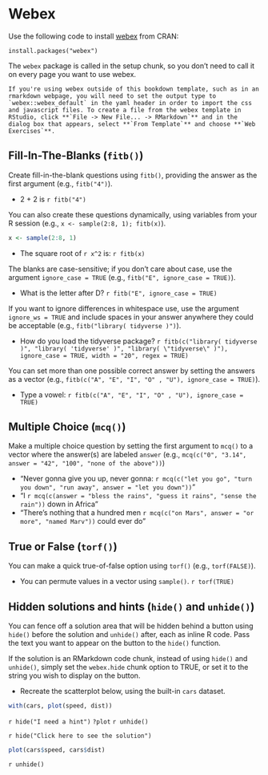 # Webex

Use the following code to install [webex](https://github.com/psyteachr/webex) from CRAN:
```
install.packages("webex")
```

The `webex` package is called in the setup chunk, so you don't need to call it on every page you want to use webex. 

```block
If you're using webex outside of this bookdown template, such as in an rmarkdown webpage, you will need to set the output type to `webex::webex_default` in the yaml header in order to import the css and javascript files. To create a file from the webex template in RStudio, click **`File -> New File... -> RMarkdown`** and in the dialog box that appears, select **`From Template`** and choose **`Web Exercises`**.
```

## Fill-In-The-Blanks (`fitb()`) {#fitb}

Create fill-in-the-blank questions using `fitb()`, providing the answer as the first argument (e.g., `fitb("4")`).

- 2 + 2 is `r fitb("4")`

You can also create these questions dynamically, using variables from your R session (e.g., `x <- sample(2:8, 1); fitb(x)`).

```r
x <- sample(2:8, 1)
```

- The square root of `r x^2` is: `r fitb(x)`

The blanks are case-sensitive; if you don't care about case, use the argument `ignore_case = TRUE` (e.g., `fitb("E", ignore_case = TRUE)`).

- What is the letter after D? `r fitb("E", ignore_case = TRUE)`

If you want to ignore differences in whitespace use, use the argument `ignore_ws = TRUE` and include spaces in your answer anywhere they could be acceptable (e.g., `fitb("library( tidyverse )")`).

- How do you load the tidyverse package? `r fitb(c("library( tidyverse )", "library( 'tidyverse' )", "library( \"tidyverse\" )"), ignore_case = TRUE, width = "20", regex = TRUE)`

You can set more than one possible correct answer by setting the answers as a vector (e.g., `fitb(c("A", "E", "I", "O" , "U"), ignore_case = TRUE)`).

- Type a vowel: `r fitb(c("A", "E", "I", "O" , "U"), ignore_case = TRUE)`

## Multiple Choice (`mcq()`) {#mcq}

Make a multiple choice question by setting the first argument to `mcq()` to a vector where the answer(s) are labeled `answer` (e.g., `mcq(c("0", "3.14", answer = "42", "100", "none of the above"))`)

- "Never gonna give you up, never gonna: `r mcq(c("let you go", "turn you down", "run away", answer = "let you down"))`"
- "I `r mcq(c(answer = "bless the rains", "guess it rains", "sense the rain"))` down in Africa"
- "There's nothing that a hundred men `r mcq(c("on Mars", answer = "or more", "named Marv"))` could ever do"

## True or False (`torf()`) {#torf}

You can make a quick true-of-false option using `torf()` (e.g., `torf(FALSE)`).

- You can permute values in a vector using `sample()`. `r torf(TRUE)`

## Hidden solutions and hints (`hide()` and `unhide()`) {#hide-unhide}

You can fence off a solution area that will be hidden behind a button using `hide()` before the solution and `unhide()` after, each as inline R code.  Pass the text you want to appear on the button to the `hide()` function.

If the solution is an RMarkdown code chunk, instead of using `hide()` and `unhide()`, simply set the `webex.hide` chunk option to TRUE, or set it to the string you wish to display on the button.

- Recreate the scatterplot below, using the built-in `cars` dataset.

```r
with(cars, plot(speed, dist))
```

`r hide("I need a hint")`
`?plot`
`r unhide()`

`r hide("Click here to see the solution")`
```r
plot(cars$speed, cars$dist)
```
`r unhide()`